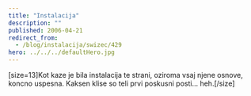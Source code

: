 ```yaml
---
title: "Instalacija"
description: ""
published: 2006-04-21
redirect_from:
  - /blog/instalacija/swizec/429
hero: ../../../defaultHero.jpg
---
```


\[size=13]Kot kaze je bila instalacija te strani, oziroma vsaj njene osnove, koncno uspesna. Kaksen klise so teli prvi poskusni posti... heh.\[/size]
